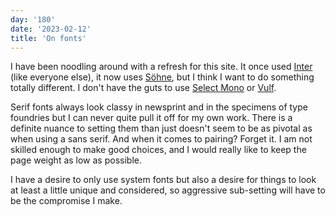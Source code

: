```yaml
---
day: '180'
date: '2023-02-12'
title: 'On fonts'
---
```


I have been noodling around with a refresh for this site. It once used [Inter](https://rsms.me/inter/) (like everyone else), it now uses [Söhne](https://klim.co.nz/collections/soehne/), but I think I want to do something totally different. I don't have the guts to use [Select Mono](http://michaeljmcmaster.com/selectmono) or [Vulf](https://ohnotype.co/fonts/vulf).

Serif fonts always look classy in newsprint and in the specimens of type foundries but I can never quite pull it off for my own work. There is a definite nuance to setting them than just doesn't seem to be as pivotal as when using a sans serif. And when it comes to pairing? Forget it. I am not skilled enough to make good choices, and I would really like to keep the page weight as low as possible.

I have a desire to only use system fonts but also a desire for things to look at least a little unique and considered, so aggressive sub-setting will have to be the compromise I make.
